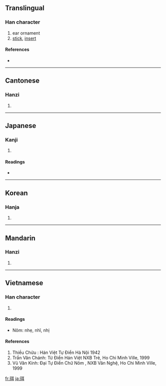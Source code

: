 ==Translingual==

===Han character===
{{Han char|rn=96|rad=玉|as=06|sn=10|four=1114<sub>0</sub>|canj=一土尸十 (MGSJ)}}

# ear ornament
# [[stick]], [[insert]]

====References====
* {{Han ref|kx=0731.080|dkj=20964|dj=1142.210|hdz=21109.130|uh=73E5|ud=29669|bh=D2AD|bd=53933}}

----

==Cantonese==

===Hanzi===
{{yue-hanzi|jyut=|y=nei6, yi6}}

# {{defn|Cantonese}}

----

==Japanese==

===Kanji===
{{ja-kanji|grade=|rs=玉06}}

# {{defn|Japanese}}

====Readings====
* {{ja-readings|on=[[じ]] (ji)|kun=[[みみだま]] (mimidama), [[みみかざり]] (mimikazari), [[ひがさ]] (higasa)}}

----

==Korean==

===Hanja===
{{ko-hanja|hangeul=이|eumhun=|rv=i|mr=i|y=i}}

# {{defn|Korean}}

----

==Mandarin==

===Hanzi===
{{cmn-hanzi|pin=[[ěr]] ([[er3]])|wg=erh<sup>3</sup>}}

# {{defn|Mandarin}}

----

==Vietnamese==

===Han character===
{{vi-hantu|nhị}}

# {{defn|Vietnamese}}
====Readings====
* Nôm: nhẹ, nhĩ, nhị 
====References====
#Thiều Chửu : Hán Việt Tự Điển  Hà Nội 1942
#Trần Văn Chánh: Từ Điển Hán Việt NXB Trẻ, Ho Chi Minh Ville, 1999
#Vũ Văn Kính: Đại Tự Điển Chữ Nôm , NXB Văn Nghệ, Ho Chi Minh Ville, 1999

[[fr:珥]]
[[ja:珥]]